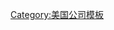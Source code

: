 {{Navbox
|name = Alphabet Inc.
|titlestyle = 
|title = [[Alphabet|Alphabet Inc.]]
|bodyclass = hlist
|image=[[File:Alphabet Inc Logo 2015.svg|120px|Logo of Alphabet Inc]]

|group1 = 部门
|list1 = 
* [[Google]]
** [[Google搜索|搜索]]
** [[YouTube]]
** [[Android]]
** [[Google地图|地图]]
** [[AdSense]]
* [[Calico]]
* [[CapitalG]]
* [[DeepMind]]
* [[Fitbit]]
* [[Google Fiber|Fiber]]
* [[谷歌風投|GV]]
* [[Jigsaw]]
* {{tsl|en|Nest Labs|Nest Labs}}
* [[Sidewalk Labs]]
* [[Verily]]
* [[Waymo]]
* [[Google X|X]]

|group2 = 人物
|list2 =
* [[阿瑟·莱文森]]
* {{en-link|Astro Teller}}
* [[比尔·马里斯]]
* [[埃里克·施密特]]
* [[露絲·波拉特]]
* [[孙达尔·皮柴|-{zh:桑达·皮采; zh-cn:孙达尔·皮柴; zh-tw:桑德爾·皮查伊; zh-hant:桑達·皮采; zh-hans:桑达·皮采;}-]]
* [[托尼·法戴尔]]
  {{Navbox |child
  |group1 = 创始人
  |list1 =
* [[拉里·佩奇]]
* [[谢尔盖·布林]]
  }}

|below =
* {{icon|commons}} '''[[commons:Category:Alphabet Inc.|Commons]]'''
}}<noinclude>
{{Documentation}}
[[Category:美国公司模板]]
</noinclude>